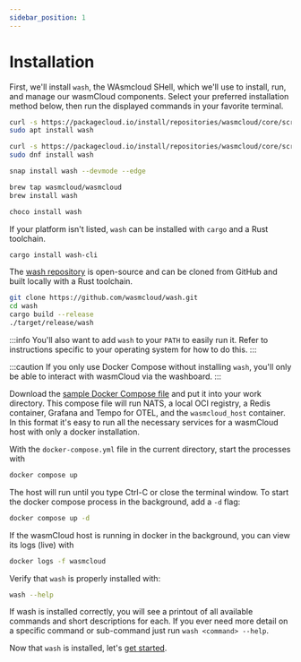 ```yaml
---
sidebar_position: 1
---
```



# Installation

First, we'll install `wash`, the WAsmcloud SHell, which we'll use to 
install, run, and manage our wasmCloud components.
Select your preferred installation method below, then run the displayed commands in your favorite terminal.

<Tabs queryString="os">
  <TabItem value="ubuntudebian" label="Ubuntu/Debian" default>

```bash
curl -s https://packagecloud.io/install/repositories/wasmcloud/core/script.deb.sh | sudo bash
sudo apt install wash
```

  </TabItem>
  <TabItem value="fedora" label="Fedora">

```bash
curl -s https://packagecloud.io/install/repositories/wasmcloud/core/script.rpm.sh | sudo bash
sudo dnf install wash
```

  </TabItem>
  <TabItem value="snap" label="Snap">

```bash
snap install wash --devmode --edge
```

  </TabItem>
  <TabItem value="mac" label="MacOS">

```bash
brew tap wasmcloud/wasmcloud
brew install wash
```

  </TabItem>
  <TabItem value="windows" label="Windows">

```powershell
choco install wash
```

  </TabItem>
  <TabItem value="rust" label="Rust">

If your platform isn't listed, `wash` can be installed with `cargo` and a Rust toolchain.

```bash
cargo install wash-cli
```

  </TabItem>
  <TabItem value="source" label="Source">

The [wash repository](https://github.com/wasmcloud/wash) is open-source and can be cloned from
GitHub and built locally with a Rust toolchain.

```bash
git clone https://github.com/wasmcloud/wash.git
cd wash
cargo build --release
./target/release/wash
```

:::info
You'll also want to add `wash` to your `PATH` to easily run it. Refer to instructions specific to
your operating system for how to do this.
:::

  </TabItem>
  <TabItem value="docker" label="Docker Compose">

:::caution
If you only use Docker Compose without installing `wash`, you'll only be able to interact with
wasmCloud via the washboard.
:::

Download the [sample Docker Compose
file](https://raw.githubusercontent.com/wasmCloud/examples/main/docker/docker-compose.yml) and put
it into your work directory. This compose file will run NATS, a local OCI registry, a Redis
container, Grafana and Tempo for OTEL, and the `wasmcloud_host` container. In this format it's easy
to run all the necessary services for a wasmCloud host with only a docker installation.

With the `docker-compose.yml` file in the current directory, start the processes with

```bash
docker compose up
```

The host will run until you type Ctrl-C or close the terminal window. To start the docker compose process in the background, add a `-d` flag:

```bash
docker compose up -d
```

If the wasmCloud host is running in docker in the background, you can view its logs (live) with

```bash
docker logs -f wasmcloud
```

  </TabItem>
</Tabs>

Verify that `wash` is properly installed with:

```bash
wash --help
```

If wash is installed correctly, you will see a printout of all available commands and short descriptions for each.
If you ever need more detail on a specific command or sub-command just run `wash <command> --help`.

Now that `wash` is installed, let's [get started](/docs/tour/hello_world).
